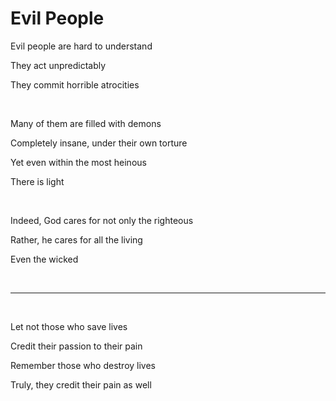 # Evil People

Evil people are hard to understand

They act unpredictably

They commit horrible atrocities

<p></p>

<br />

Many of them are filled with demons

Completely insane, under their own torture

Yet even within the most heinous

There is light

<br />

Indeed, God cares for not only the righteous

Rather, he cares for all the living

Even the wicked

<p></p>

<br />

---

<br />

Let not those who save lives

Credit their passion to their pain

Remember those who destroy lives

Truly, they credit their pain as well

